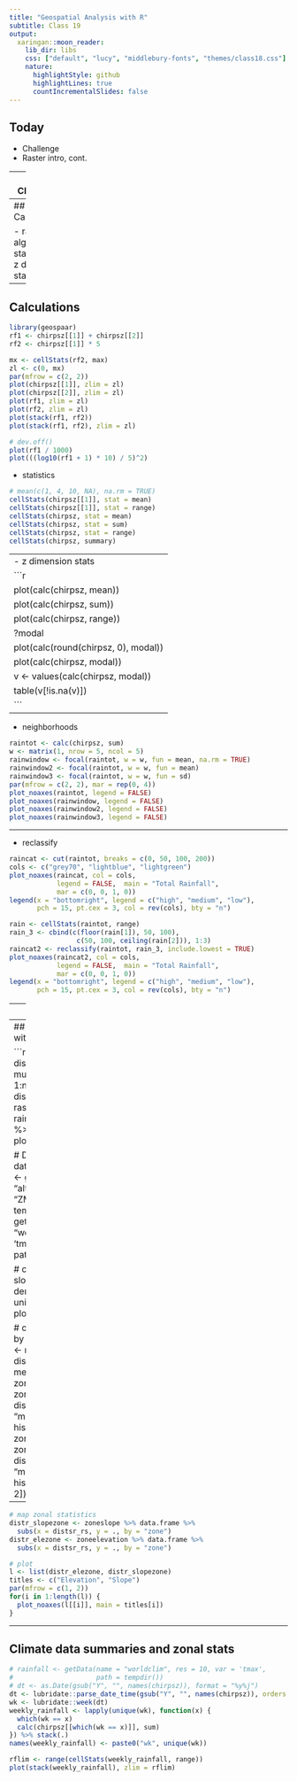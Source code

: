 ```yaml
---
title: "Geospatial Analysis with R"
subtitle: Class 19
output:
  xaringan::moon_reader:
    lib_dir: libs
    css: ["default", "lucy", "middlebury-fonts", "themes/class18.css"]
    nature:
      highlightStyle: github
      highlightLines: true
      countIncrementalSlides: false
---
```


## Today

- Challenge
- Raster intro, cont.

---
## Challenge

- Create 20 random rasters using lapply
  - resolution of 0.1
  - extent of Zambia
  - convert to brick
- crop and mask to extent of Zambia’s largest district
- plot  


---
## Calculations

- raster algebra
- statistics
- z dimension stats


---
## Calculations

```r
library(geospaar)
rf1 <- chirpsz[[1]] + chirpsz[[2]]
rf2 <- chirpsz[[1]] * 5

mx <- cellStats(rf2, max)
zl <- c(0, mx)
par(mfrow = c(2, 2))
plot(chirpsz[[1]], zlim = zl)
plot(chirpsz[[2]], zlim = zl)
plot(rf1, zlim = zl)
plot(rf2, zlim = zl)
plot(stack(rf1, rf2))
plot(stack(rf1, rf2), zlim = zl)

# dev.off()
plot(rf1 / 1000)
plot(((log10(rf1 + 1) * 10) / 5)^2)
```

- statistics
```r
# mean(c(1, 4, 10, NA), na.rm = TRUE)
cellStats(chirpsz[[1]], stat = mean)
cellStats(chirpsz[[1]], stat = range)
cellStats(chirpsz, stat = mean)
cellStats(chirpsz, stat = sum)
cellStats(chirpsz, stat = range)
cellStats(chirpsz, summary)
```

---
- z dimension stats
```r
plot(calc(chirpsz, mean))
plot(calc(chirpsz, sum))
plot(calc(chirpsz, range))
?modal
plot(calc(round(chirpsz, 0), modal))
plot(calc(chirpsz, modal))
v <- values(calc(chirpsz, modal))
table(v[!is.na(v)])
```
---

- neighborhoods

```r
raintot <- calc(chirpsz, sum)
w <- matrix(1, nrow = 5, ncol = 5)
rainwindow <- focal(raintot, w = w, fun = mean, na.rm = TRUE)
rainwindow2 <- focal(raintot, w = w, fun = mean)
rainwindow3 <- focal(raintot, w = w, fun = sd)
par(mfrow = c(2, 2), mar = rep(0, 4))
plot_noaxes(raintot, legend = FALSE)
plot_noaxes(rainwindow, legend = FALSE)
plot_noaxes(rainwindow2, legend = FALSE)
plot_noaxes(rainwindow3, legend = FALSE)
```

---

- reclassify

```r
raincat <- cut(raintot, breaks = c(0, 50, 100, 200))
cols <- c("grey70", "lightblue", "lightgreen")
plot_noaxes(raincat, col = cols,
            legend = FALSE,  main = "Total Rainfall",
            mar = c(0, 0, 1, 0))
legend(x = "bottomright", legend = c("high", "medium", "low"),
       pch = 15, pt.cex = 3, col = rev(cols), bty = "n")
```

```r
rain <- cellStats(raintot, range)
rain_3 <- cbind(c(floor(rain[1]), 50, 100),
                 c(50, 100, ceiling(rain[2])), 1:3)
raincat2 <- reclassify(raintot, rain_3, include.lowest = TRUE)
plot_noaxes(raincat2, col = cols,
            legend = FALSE,  main = "Total Rainfall",
            mar = c(0, 0, 1, 0))
legend(x = "bottomright", legend = c("high", "medium", "low"),
       pch = 15, pt.cex = 3, col = rev(cols), bty = "n")

```

---
## Exercises

- Create a dummy raster (sampling from 1:100) using district 49 for extent and res of 0.1
- Reproject to Albers
- Disaggregate to 0.02 degrees (bilinear and NGB)
- Calculate the sum of rainfall from `chirps`
- Identify all areas of total rainfall > 10 mm
- Calculate the mean rainfall in Zambia for the 15th day in `chirps`

---
## Terrain analysis with zonal statistics

```r
districts <- districts %>% mutate(ID = 1:nrow(.))
distsr <- districts %>% rasterize(x = ., y = raintot, field = "ID") %>% print()
plot(distsr)

# Download DEM
data(dem)
# dem <- getData(name = "alt", country = "ZMB", path = tempdir())
dem <- getData(name = "worldclim", var = 'tmean', res = 2.5,  path = tempdir())

# calculate slope
slope <- terrain(x = dem, opt = 'slope', unit = 'degrees')
plot(slope)

# calculate mean by district
distsr_rs <- resample(x = distsr, y = slope, method = "ngb")
zoneslope <- zonal(x = slope, z = distsr_rs, fun = "mean")
hist(zoneslope[, 2])
zoneelevation <- zonal(x = dem, z = distsr_rs, fun = "mean")
hist(zoneelevation[, 2])
```
---

```r
# map zonal statistics
distr_slopezone <- zoneslope %>% data.frame %>%  
  subs(x = distsr_rs, y = ., by = "zone")
distr_elezone <- zoneelevation %>% data.frame %>% 
  subs(x = distsr_rs, y = ., by = "zone")

# plot
l <- list(distr_elezone, distr_slopezone)
titles <- c("Elevation", "Slope")
par(mfrow = c(1, 2))
for(i in 1:length(l)) {
  plot_noaxes(l[[i]], main = titles[i])
}
```

---
## Climate data summaries and zonal stats

```r
# rainfall <- getData(name = "worldclim", res = 10, var = 'tmax',
#                     path = tempdir())
# dt <- as.Date(gsub("Y", "", names(chirpsz)), format = "%y%j")
dt <- lubridate::parse_date_time(gsub("Y", "", names(chirpsz)), orders = "yj")
wk <- lubridate::week(dt)
weekly_rainfall <- lapply(unique(wk), function(x) {
  which(wk == x)
  calc(chirpsz[[which(wk == x)]], sum)
}) %>% stack(.)
names(weekly_rainfall) <- paste0("wk", unique(wk))

rflim <- range(cellStats(weekly_rainfall, range))
plot(stack(weekly_rainfall), zlim = rflim)
```





